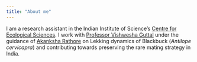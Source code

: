 ```yaml
---
title: "About me"
---
```


I am a research assistant in the Indian Institute of Science's [Centre for Ecological Sciences](http://ces.iisc.ac.in/new/).
I work with [Professor Vishwesha Guttal](https://teelabiisc.wordpress.com/) under the guidance of [Akanksha Rathore](https://sites.google.com/view/akanksha-rathore/) on Lekking dynamics of Blackbuck (*Antilope cervicapra*) and contributing towards preserving the rare mating strategy in India.